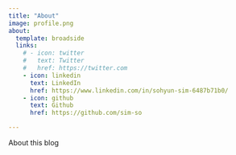 ```yaml
---
title: "About"
image: profile.png
about:
  template: broadside
  links:
    # - icon: twitter
    #   text: Twitter
    #   href: https://twitter.com
    - icon: linkedin
      text: LinkedIn
      href: https://www.linkedin.com/in/sohyun-sim-6487b71b0/
    - icon: github
      text: Github
      href: https://github.com/sim-so

---
```


About this blog
